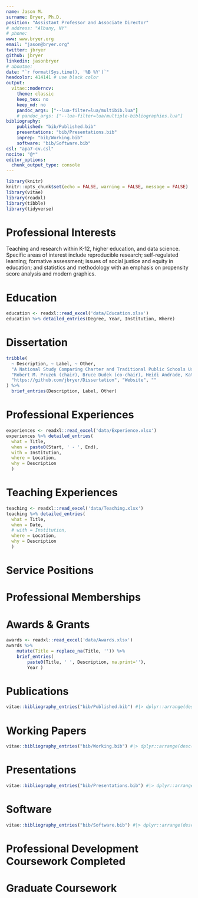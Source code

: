 ```yaml
---
name: Jason M.
surname: Bryer, Ph.D.
position: "Assistant Professor and Associate Director"
# address: "Albany, NY"
# phone: 
www: www.bryer.org
email: "jason@bryer.org"
twitter: jbryer
github: jbryer
linkedin: jasonbryer
# aboutme: 
date: "`r format(Sys.time(), '%B %Y')`"
headcolor: 414141 # use black color
output:
  vitae::moderncv:
    theme: classic
    keep_tex: no
    keep_md: no
    pandoc_args: ["--lua-filter=lua/multibib.lua"]
    # pandoc_args: ["--lua-filter=lua/multiple-bibliographies.lua"]
bibliography:
    published: "bib/Published.bib"
    presentations: "bib/Presentations.bib"
    inprep: "bib/Working.bib"
    software: "bib/Software.bib"
csl: "apa7-cv.csl"
nocite: "@*"
editor_options: 
  chunk_output_type: console
---
```



```r
library(knitr)
knitr::opts_chunk$set(echo = FALSE, warning = FALSE, message = FALSE)
library(vitae)
library(readxl)
library(tibble)
library(tidyverse)

```

# Professional Interests

Teaching and research within K-12, higher education, and data science. Specific areas of interest include reproducible research; self-regulated learning; formative assessment; issues of social justice and equity in education; and statistics and methodology with an emphasis on propensity score analysis and modern graphics.

# Education

```r
education <- readxl::read_excel('data/Education.xlsx')
education %>% detailed_entries(Degree, Year, Institution, Where)
```

# Dissertation

```r
tribble(
  ~ Description, ~ Label, ~ Other,
  "A National Study Comparing Charter and Traditional Public Schools Using Propensity Score Analysis", "Title", "",
  "Robert M. Pruzek (chair), Bruce Dudek (co-chair), Heidi Andrade, Kathryn S. Schiller", "Committee", "",
  "https://github.com/jbryer/Dissertation", "Website", ""
) %>% 
  brief_entries(Description, Label, Other)

```

# Professional Experiences

```r
experiences <- readxl::read_excel('data/Experience.xlsx')
experiences %>% detailed_entries(
  what = Title, 
  when = paste0(Start, ' - ', End), 
  with = Institution,
  where = Location,
  why = Description
  )
```

# Teaching Experiences

```r
teaching <- readxl::read_excel('data/Teaching.xlsx')
teaching %>% detailed_entries(
  what = Title, 
  when = Date, 
  # with = Institution,
  where = Location,
  why = Description
  )
```

# Service Positions

\subsection{\textbf{CUNY School of Professional Studies}}
\cvline{2023}{CUNY SPS Governing Council}
\cvline{2021-2022}{CUNY SPS Committee to evaluate and revise the student course evaluations survey}

\cvline{2014-present}{Founding Organizer of the Albany R Users Group\newline Website: \url{http://www.meetup.com/Albany-R-Users-Group}}

\subsection{\textbf{Dissertation Committees}}
\cvline{current}{Oxana Rosca - Do Incoming Adulte Undergraduate Students Differ from Traditional College Age Undergraduate Students in College Readiness?}
\cvline{2021}{David Franklin - Relationship between grit, mindset, and academic achievement}
\cvline{2020}{Jana L. Vanderslice-Barr - Demographic Differences in Post-Secondary Outcomes Following Participation in the Diagnostic Assessment and Achievement of College Skills Intervention}
\cvline{2019}{Erica Pawlo - Identifying Profiles of Motivational Processes in Online College Students and Their Relations to Multiple Indicators of Academic Success}
\cvline{2018}{Kimberly Speershneider - The Differentiated Impact Of Early Entry Into Head Start On Social Competence And Literacy: An Applied Propensity Score Analysis}
\cvline{2015}{Chrisopher Valle - Effects Of Criteria-Referenced Formative Assessment On Achievement In Music}
\cvline{2015}{Fei Chen - The Impact of Criteria-Referenced Formative Assessment On Fifth Grade Students' Theater Arts
And English Language Arts Achievement}

\subsection{\textbf{Excelsior College}}
\cvline{2019-2020}{Committee Member, Course Evaluation Committee}

\subsection{\textbf{Excelsior College}}
\cvline{2015-2019}{Chair, Diagnostic Assessment \& Achievement of College Skills Advisory Committee}
\cvline{2014-2018}{Chair, Technology Advisory Committee}
\cvline{2014-2018}{Committee Member, Information Technology Council}
\cvline{2017-2018}{Committee Member, Academic Affairs Council}
\cvline{2013-2014}{Committee Member, Persistence Measure Task Force}
\cvline{2010-2014}{Committee Member, Student Learning Support Services Committee}
\cvline{2010-2014}{Committee Member, Data Definitions \& Quality}
\cvline{2010-2013}{Committee Member, Information Technology Operations \& Security Committee}
\cvline{2011-2012}{Committee Member, Search Committee for Assistant Provost}
\cvline{2009-2010}{Committee Member, Early Alert System for Identifying Non-Persistent Students}
\cvline{2009}{Chair, Task Force on a Library of Model Courses}
\cvline{2009-2010}{Committee Member, System for Storing Information at Excelsior College}

\subsection{\textbf{City School District of Albany}}
\cvline{2011-2012}{\small Committee Member, Grade Configuration Committee; Chair of the Accountability Subcommittee}

\subsection{\textbf{American Educational Research Association}}
\cvline{2009-2011}{Treasurer, Studying and Self-Regulated Learning Special Interest Group}
\cvline{2009-2010}{Committee Member, Division D Membership Committee}

\subsection{\textbf{University at Albany, Division of Educational Psychology \& Methodology}}
\cvline{2007-2008}{Treasurer, Graduate Student Organization}


# Professional Memberships

\cvline{AERA}{\href{http://aera.net}{American Educational Research Association}}
\cvline{ASA}{\href{http://www.amstat.org/}{American Statistical Association}}
\cvline{NCME}{\href{http://www.ncme.org}{National Council on Measurement in Education}}
\cvline{NEAIR}{\href{http://www.neair.org}{North East Association for Institutional Research}}
\cvline{SCI}{\href{https://sci-info.org}{Society for Causal Inference}}

# Awards \& Grants

```r
awards <- readxl::read_excel('data/Awards.xlsx')
awards %>% 
	mutate(Title = replace_na(Title, '')) %>%
	brief_entries(
		paste0(Title, ' ', Description, na.print=''), 
		Year )
```



# Publications

\begingroup
\setlength{\parindent}{-0.5in}
\setlength{\leftskip}{0.5in}
```r
vitae::bibliography_entries("bib/Published.bib") #|> dplyr::arrange(desc(issued))
```
\endgroup


# Working Papers

\begingroup
\setlength{\parindent}{-0.5in}
\setlength{\leftskip}{0.5in}
```r
vitae::bibliography_entries("bib/Working.bib") #|> dplyr::arrange(desc(issued))
```
\endgroup

# Presentations

\begingroup
\setlength{\parindent}{-0.5in}
\setlength{\leftskip}{0.5in}
```r
vitae::bibliography_entries("bib/Presentations.bib") #|> dplyr::arrange(desc(issued))
```
\endgroup


# Software

\begingroup
\setlength{\parindent}{-0.5in}
\setlength{\leftskip}{0.5in}
```r
vitae::bibliography_entries("bib/Software.bib") #|> dplyr::arrange(desc(issued))
```
\endgroup


# Professional Development Coursework Completed

\cvline{2022}{Designing the Data Science Classroom, Mine Cetinkaya-Rundel and Maria Tackett
, Rstudio::conf}
\cvline{2021}{Bayesian Data Analysis and Stan Workshop, Jonah Gabry, Lander Analystics}
\cvline{2019}{Applied Machine Learning, Max Kuhn, Rstudio::conf workshop.}
\cvline{2018}{Teach the Tidyverse, Garrett Grolemund, Rstudio::conf workshop.}
\cvline{2017}{Advanced Shiny, Joe Cheng, Rstudio::conf workshop.}
\cvline{2015}{Targeted Learning, Sherri Rose, Atlantic Causal Inference Conference short course.}
\cvline{2014}{Applied Predictive Modeling in R, Max Kuhn, useR! Pre-Conference workshop.}
\cvline{2013}{Using Spatial Data, Roger Bivand, useR! Pre-Conference workshop.}
\cvline{2012}{Statistical Modeling in the R Context, Bill Venables, useR! Pre-Conference workshop.}
\cvline{2012}{Geospatial Data in R and Beyond, Barry Rowlingson, useR! Pre-conference workshop.}
\cvline{2012}{Building R Web Applications with Rook, Jeffry Horner, useR! Pre-conference workshop.}
\cvline{2012}{Using the School Attendance Boundary Information System (SABINS), Salvatore Saporito and David Van Riper, AERA Mini-Course.}
\cvline{2011}{R Development Master Class, Hadley Wickham}
\cvline{2011}{Fitting and Evaluating Mixed Models using \texttt{lme4}, Douglas Bates.}
\cvline{2011}{National Assessment of Educational Progress (NAEP) Database training,	National Center for Educational Statistics.}
\cvline{2011}{Presenting Data and Information,	Edward Tufte.}
\cvline{2010}{Handling missing data in R with MICE, Karin Groothuis-Oudshoorn and Stef van Buuren, useR!}
\cvline{2010}{Elastic-R, a google docs-like portal for data analysis in the cloud, Karim Chine, useR!}
\cvline{2009}{Using IPEDS Data for Institutional Effectiveness, Mary Ann Coughlin, NEAIR Workshop.}
\cvline{2009}{Accessing and Analyzing National Databases in Secondary and Higher Education, Terrell L. Strayhorn, AERA Extended Course.}
\cvline{2009}{An Introduction to Hierarchical Linear Modeling with R, J. Kyle Roberts, AERA Mini-Course.}
\cvline{2008}{An Introduction to Propensity Score Analysis, Robert M. Pruzek, University at Albany.}
\cvline{2008}{An Introduction to GIS for Educational Researchers, Mark Hogrebe, Courtney A. Bell, \& Charisse A. Gulosino, AERA Mini-Course.}
\cvline{2008}{Foregrounding Issues of Equity and Diversity in Mathematics Education Research: Implications for Research Methods and Teacher Development, Ban Battey, et al., AERA Mini-Course.}
\cvline{2008}{A ``Gentle" Introduction to Statistical Analysis and Teaching with R, Brandon K. Vaughn, AERA Mini-Course.}

# Graduate Coursework

\cvline{}{\textbf{Completed at the University at Albany}}
\cvline{EPSY 522}{Adolescent Development}
\cvline{EPSY 530}{Statistical Methods I}
\cvline{EPSY 540}{Assessment in Education}
\cvline{EPSY 610}{Advanced Educational Psychology: Learning \& Instruction}
\cvline{EPSY 623}{Advanced Developmental Psychology}
\cvline{EPSY 630}{Statistical Methods II}
\cvline{EPSY 640}{Educational \& Psychological Measurement}
\cvline{EPSY 687}{Institute in Education: Item Response Theory}
\cvline{EPSY 713}{Self-Regulated Learning}
\cvline{EPSY 721}{Comparative Theories in Human Development}
\cvline{EPSY 725}{Seminar in Human Development: Language Development}
\cvline{ECPY 725}{Multivariate Applications in Counseling Psychology}
\cvline{ECPY 726}{Analysis of Covariance Structures}
\cvline{EPSY 735}{Seminar in Statistics (PSA, bootstrapping, factor analysis)}
\cvline{EPSY 761}{History \& Issues in Special Education}
\cvline{EAPS 762}{Seminar in Advanced Research Methods for Educational Leadership (HLM)}
\cvline{EPSY 780}{Seminar in the Profession of Educational Psychology}
\cvline{ETAP 850}{Equity, Diversity, \& Social Justice in Mathematics \& Science Education}
\cvline{EPSY 887}{Institute in Education: The Use of R in Educational Psychology}
\cvline{EPSY 887}{Institute in Education: Modern Graphics for Social Science Research}
\cvline{}{\textbf{Completed at the College of Saint Rose}}
\cvline{EDU 506}{Educational Foundations}
\cvline{EDU 530}{Middle School Education: Theory \& Practice}
\cvline{EDU 590}{Research Seminar}
\cvline{EPY 500}{Educational Research}
\cvline{EPY 502}{Survey of Educational Psychology}
\cvline{SEC 515}{Curriculum \& Instruction in Secondary Schools}
\cvline{SEC 518}{Literacy Improvement in Secondary Schools}
\cvline{SEC 522}{Methods of Teaching Math in Secondary Schools}


